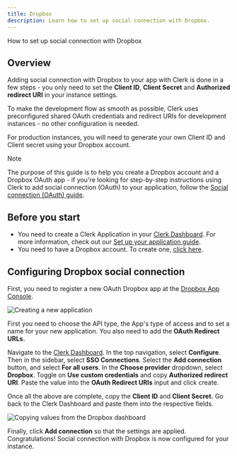 ```yaml
---
title: Dropbox
description: Learn how to set up social connection with Dropbox.
---
```


How to set up social connection with Dropbox

## Overview

Adding social connection with Dropbox to your app with Clerk is done in a few steps - you only need to set the **Client ID**, **Client Secret** and **Authorized redirect URI** in your instance settings.

To make the development flow as smooth as possible, Clerk uses preconfigured shared OAuth credentials and redirect URIs for development instances - no other configuration is needed.

For production instances, you will need to generate your own Client ID and Client secret using your Dropbox account.

> [!NOTE]
> The purpose of this guide is to help you create a Dropbox account and a Dropbox OAuth app - if you're looking for step-by-step instructions using Clerk to add social connection (OAuth) to your application, follow the [Social connection (OAuth) guide](/docs/authentication/social-connections/oauth).

## Before you start

- You need to create a Clerk Application in your [Clerk Dashboard](https://dashboard.clerk.com/). For more information, check out our [Set up your application guide](/docs/quickstarts/setup-clerk).
- You need to have a Dropbox account. To create one, [click here](https://www.dropbox.com/lp/developers).

## Configuring Dropbox social connection

First, you need to register a new OAuth Dropbox app at the [Dropbox App Console](https://www.dropbox.com/developers/apps).

![Creating a new application](/docs/images/authentication-providers/dropbox/creating-new-application.jpg)

First you need to choose the API type, the App's type of access and to set a name for your new application. You also need to add the **OAuth Redirect URLs.**

Navigate to the [Clerk Dashboard](https://dashboard.clerk.com/last-active?path=user-authentication/sso-connections). In the top navigation, select **Configure**. Then in the sidebar, select **SSO Connections**. Select the **Add connection** button, and select **For all users**. In the **Choose provider** dropdown, select **Dropbox**. Toggle on **Use custom credentials** and copy **Authorized redirect URI**. Paste the value into the **OAuth Redirect URIs** input and click create.

Once all the above are complete, copy the **Client ID** and **Client Secret.** Go back to the Clerk Dashboard and paste them into the respective fields.

![Copying values from the Dropbox dashboard](/docs/images/authentication-providers/dropbox/copying-values-from-dropbox-dashboard.jpg)

Finally, click **Add connection** so that the settings are applied. Congratulations! Social connection with Dropbox is now configured for your instance.
